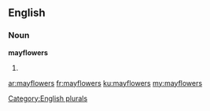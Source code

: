 ==English==

===Noun===
'''mayflowers'''

# {{plural of|[[mayflower]]}}

[[Category:English plurals]]

[[ar:mayflowers]]
[[fr:mayflowers]]
[[ku:mayflowers]]
[[my:mayflowers]]